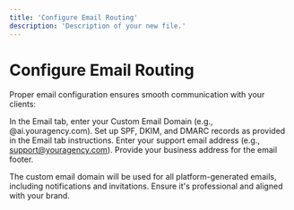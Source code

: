 ```yaml
---
title: 'Configure Email Routing'
description: 'Description of your new file.'
---
```

# Configure Email Routing
Proper email configuration ensures smooth communication with your clients:

In the Email tab, enter your Custom Email Domain (e.g., @ai.youragency.com).
Set up SPF, DKIM, and DMARC records as provided in the Email tab instructions.
Enter your support email address (e.g., support@youragency.com).
Provide your business address for the email footer.

<Note>
The custom email domain will be used for all platform-generated emails, including notifications and invitations. Ensure it's professional and aligned with your brand.
</Note>